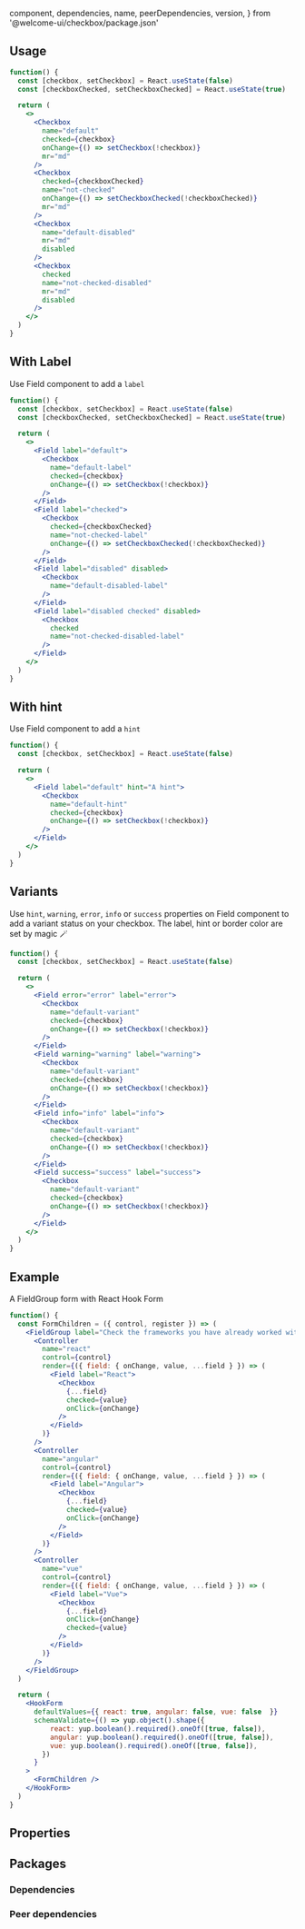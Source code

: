 
  component,
  dependencies,
  name,
  peerDependencies,
  version,
} from '@welcome-ui/checkbox/package.json'

<showcase
  version={version}
  name={name}
  component={component}
  description="Allows user to select one or more items from several options."
/>

## Usage

```jsx
function() {
  const [checkbox, setCheckbox] = React.useState(false)
  const [checkboxChecked, setCheckboxChecked] = React.useState(true)

  return (
    <>
      <Checkbox
        name="default"
        checked={checkbox}
        onChange={() => setCheckbox(!checkbox)}
        mr="md"
      />
      <Checkbox
        checked={checkboxChecked}
        name="not-checked"
        onChange={() => setCheckboxChecked(!checkboxChecked)}
        mr="md"
      />
      <Checkbox
        name="default-disabled"
        mr="md"
        disabled
      />
      <Checkbox
        checked
        name="not-checked-disabled"
        mr="md"
        disabled
      />
    </>
  )
}
```

## With Label

Use Field component to add a `label`

```jsx
function() {
  const [checkbox, setCheckbox] = React.useState(false)
  const [checkboxChecked, setCheckboxChecked] = React.useState(true)

  return (
    <>
      <Field label="default">
        <Checkbox
          name="default-label"
          checked={checkbox}
          onChange={() => setCheckbox(!checkbox)}
        />
      </Field>
      <Field label="checked">
        <Checkbox
          checked={checkboxChecked}
          name="not-checked-label"
          onChange={() => setCheckboxChecked(!checkboxChecked)}
        />
      </Field>
      <Field label="disabled" disabled>
        <Checkbox
          name="default-disabled-label"
        />
      </Field>
      <Field label="disabled checked" disabled>
        <Checkbox
          checked
          name="not-checked-disabled-label"
        />
      </Field>
    </>
  )
}
```

## With hint

Use Field component to add a `hint`

```jsx
function() {
  const [checkbox, setCheckbox] = React.useState(false)

  return (
    <>
      <Field label="default" hint="A hint">
        <Checkbox
          name="default-hint"
          checked={checkbox}
          onChange={() => setCheckbox(!checkbox)}
        />
      </Field>
    </>
  )
}
```

## Variants

Use `hint`, `warning`, `error`, `info` or `success` properties on Field component to add a variant status on your checkbox. The label, hint or border color are set by magic 🪄

```jsx
function() {
  const [checkbox, setCheckbox] = React.useState(false)

  return (
    <>
      <Field error="error" label="error">
        <Checkbox
          name="default-variant"
          checked={checkbox}
          onChange={() => setCheckbox(!checkbox)}
        />
      </Field>
      <Field warning="warning" label="warning">
        <Checkbox
          name="default-variant"
          checked={checkbox}
          onChange={() => setCheckbox(!checkbox)}
        />
      </Field>
      <Field info="info" label="info">
        <Checkbox
          name="default-variant"
          checked={checkbox}
          onChange={() => setCheckbox(!checkbox)}
        />
      </Field>
      <Field success="success" label="success">
        <Checkbox
          name="default-variant"
          checked={checkbox}
          onChange={() => setCheckbox(!checkbox)}
        />
      </Field>
    </>
  )
}
```

## Example

A FieldGroup form with React Hook Form

```jsx
function() {
  const FormChildren = ({ control, register }) => (
    <FieldGroup label="Check the frameworks you have already worked with">
      <Controller
        name="react"
        control={control}
        render={({ field: { onChange, value, ...field } }) => (
          <Field label="React">
            <Checkbox
              {...field}
              checked={value}
              onClick={onChange}
            />
          </Field>
        )}
      />
      <Controller
        name="angular"
        control={control}
        render={({ field: { onChange, value, ...field } }) => (
          <Field label="Angular">
            <Checkbox
              {...field}
              checked={value}
              onClick={onChange}
            />
          </Field>
        )}
      />
      <Controller
        name="vue"
        control={control}
        render={({ field: { onChange, value, ...field } }) => (
          <Field label="Vue">
            <Checkbox
              {...field}
              onClick={onChange}
              checked={value}
            />
          </Field>
        )}
      />
    </FieldGroup>
  )

  return (
    <HookForm
      defaultValues={{ react: true, angular: false, vue: false  }}
      schemaValidate={() => yup.object().shape({
          react: yup.boolean().required().oneOf([true, false]),
          angular: yup.boolean().required().oneOf([true, false]),
          vue: yup.boolean().required().oneOf([true, false]),
        })
      }
    >
      <FormChildren />
    </HookForm>
  )
}

```



## Properties

<props propTypes={props.propTypes.Checkbox} />

## Packages

### Dependencies

<dependencies dependencies={dependencies} />

### Peer dependencies

<dependencies dependencies={peerDependencies} />

<pagination />
